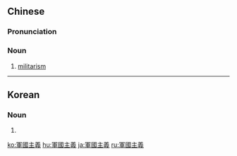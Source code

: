 {{also|軍国主義}}
==Chinese==
{{zh-forms|s=军国主义|type=112}}

===Pronunciation===
{{zh-pron
|m=jūnguózhǔyì
|cat=n
}}

===Noun===
{{zh-noun}}

# [[militarism]]

----

==Korean==
{{ko-hanjatab|軍|國|主|義}}

===Noun===
{{ko-noun|hj|rv=|hangeul=군국주의}}

# {{hanja form of|군국주의|[[militarism]]}}

[[ko:軍國主義]]
[[hu:軍國主義]]
[[ja:軍國主義]]
[[ru:軍國主義]]